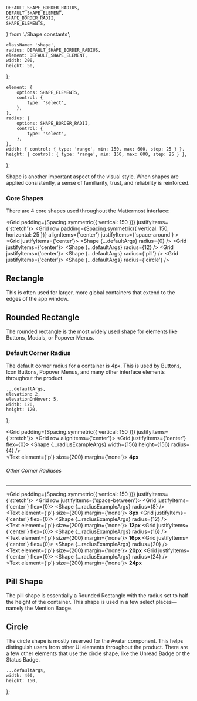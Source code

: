 

    DEFAULT_SHAPE_BORDER_RADIUS,
    DEFAULT_SHAPE_ELEMENT,
    SHAPE_BORDER_RADII,
    SHAPE_ELEMENTS,
} from './Shape.constants';

<Meta component={Shape} title="Foundations/Shape" />

    className: 'shape',
    radius: DEFAULT_SHAPE_BORDER_RADIUS,
    element: DEFAULT_SHAPE_ELEMENT,
    width: 200,
    height: 50,
};

    element: {
        options: SHAPE_ELEMENTS,
        control: {
            type: 'select',
        },
    },
    radius: {
        options: SHAPE_BORDER_RADII,
        control: {
            type: 'select',
        },
    },
    width: { control: { type: 'range', min: 150, max: 600, step: 25 } },
    height: { control: { type: 'range', min: 150, max: 600, step: 25 } },
};

<Title>Shape</Title>

<Subtitle>
    Shape is another important aspect of the visual style. When shapes are applied consistently, a
    sense of familiarity, trust, and reliability is reinforced.
</Subtitle>

### Core Shapes

There are 4 core shapes used throughout the Mattermost interface:

<Grid padding={Spacing.symmetric({ vertical: 150 })} justifyItems={'stretch'}>
    <Grid
        row
        padding={Spacing.symmetric({ vertical: 150, horizontal: 25 })}
        alignItems={'center'}
        justifyItems={'space-around'}
    >
        <Grid justifyItems={'center'}>
            <Shape {...defaultArgs} radius={0} />
        </Grid>
        <Grid justifyItems={'center'}>
            <Shape {...defaultArgs} radius={12} />
        </Grid>
        <Grid justifyItems={'center'}>
            <Shape {...defaultArgs} radius={'pill'} />
        </Grid>
        <Grid justifyItems={'center'}>
            <Shape {...defaultArgs} radius={'circle'} />
        </Grid>
    </Grid>
</Grid>

## Rectangle

This is often used for larger, more global containers that extend to the edges of the app window.

## Rounded Rectangle

The rounded rectangle is the most widely used shape for elements like Buttons, Modals, or Popover Menus.

### Default Corner Radius

The default corner radius for a container is 4px.
This is used by Buttons, Icon Buttons, Popover Menus, and many other interface elements throughout the product.

    ...defaultArgs,
    elevation: 2,
    elevationOnHover: 5,
    width: 120,
    height: 120,
};

<Grid padding={Spacing.symmetric({ vertical: 150 })} justifyItems={'stretch'}>
    <Grid row alignItems={'center'}>
        <Grid justifyItems={'center'} flex={0}>
            <Grid padding={Spacing.all(150)}>
                <Shape {...radiusExampleArgs} width={156} height={156} radius={4} />
            </Grid>
            <br />
            <Text element={'p'} size={200} margin={'none'}>
                <strong>4px</strong>
            </Text>
        </Grid>
    </Grid>
</Grid>

###### Other Corner Radiuses

---

<Grid padding={Spacing.symmetric({ vertical: 150 })} justifyItems={'stretch'}>
    <Grid row justifyItems={'space-between'}>
        <Grid justifyItems={'center'} flex={0}>
            <Grid padding={Spacing.all(150)}>
                <Shape {...radiusExampleArgs} radius={8} />
            </Grid>
            <br />
            <Text element={'p'} size={200} margin={'none'}>
                <strong>8px</strong>
            </Text>
        </Grid>
        <Grid justifyItems={'center'} flex={0}>
            <Grid padding={Spacing.all(150)}>
                <Shape {...radiusExampleArgs} radius={12} />
            </Grid>
            <br />
            <Text element={'p'} size={200} margin={'none'}>
                <strong>12px</strong>
            </Text>
        </Grid>
        <Grid justifyItems={'center'} flex={0}>
            <Grid padding={Spacing.all(150)}>
                <Shape {...radiusExampleArgs} radius={16} />
            </Grid>
            <br />
            <Text element={'p'} size={200} margin={'none'}>
                <strong>16px</strong>
            </Text>
        </Grid>
        <Grid justifyItems={'center'} flex={0}>
            <Grid padding={Spacing.all(150)}>
                <Shape {...radiusExampleArgs} radius={20} />
            </Grid>
            <br />
            <Text element={'p'} size={200} margin={'none'}>
                <strong>20px</strong>
            </Text>
        </Grid>
        <Grid justifyItems={'center'} flex={0}>
            <Grid padding={Spacing.all(150)}>
                <Shape {...radiusExampleArgs} radius={24} />
            </Grid>
            <br />
            <Text element={'p'} size={200} margin={'none'}>
                <strong>24px</strong>
            </Text>
        </Grid>
    </Grid>
</Grid>

## Pill Shape

The pill shape is essentially a Rounded Rectangle with the radius set to half the height of the container.
This shape is used in a few select places—namely the Mention Badge.

## Circle

The circle shape is mostly reserved for the Avatar component.
This helps distinguish users from other UI elements throughout the product.
There are a few other elements that use the circle shape, like the Unread Badge or the Status Badge.

<ArgsTable of={Shape} />

    ...defaultArgs,
    width: 400,
    height: 150,
};

<Canvas hidden>
    <Story
        name="Rectangle"
        argTypes={argTypes}
        args={{
            ...canvasExampleArgs,
            radius: 0,
            elevation: 0,
        }}
    >
        {(args) => <Shape {...args} />}
    </Story>
    <Story
        name="Rounded Rectangle"
        argTypes={argTypes}
        args={{
            ...canvasExampleArgs,
            radius: 16,
        }}
    >
        {(args) => <Shape {...args} />}
    </Story>
    <Story
        name="Pill"
        argTypes={argTypes}
        args={{
            ...canvasExampleArgs,
            radius: 'pill',
            elevation: 2,
        }}
    >
        {(args) => <Shape {...args} />}
    </Story>
    <Story
        name="Circle"
        argTypes={argTypes}
        args={{
            ...canvasExampleArgs,
            radius: 'circle',
            elevation: 3,
            element: 'section',
            width: 400,
            height: 100,
        }}
    >
        {(args) => <Shape {...args} />}
    </Story>
</Canvas>
